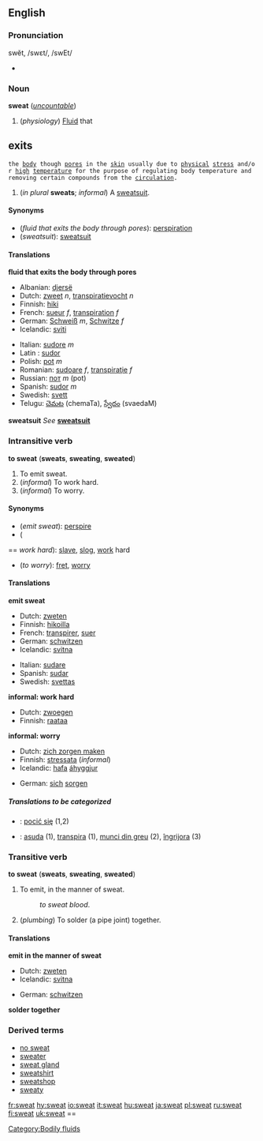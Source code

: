 ==English==

===Pronunciation===
swĕt, /swɛt/, /swEt/
*{{audio|en-us-sweat.ogg|Audio (US)}}

===Noun===
'''sweat''' (''[[uncountable]]'')
#(''physiology'') [[Fluid]] that 
== exits ==
 the [[body]] though [[pore]]s in the [[skin]] usually due to [[physical]] [[stress]] and/or [[high]] [[temperature]] for the purpose of regulating body temperature and removing certain compounds from the [[circulation]].
#(''in plural'' '''sweats'''; ''informal'') A [[sweatsuit]].

====Synonyms====
*(''fluid that exits the body through pores''): [[perspiration]]
*(''sweatsuit''): [[sweatsuit]]

====Translations====

'''fluid that exits the body through pores'''
{{top}}
*Albanian: [[djersë]]
*Dutch: [[zweet]] ''n'', [[transpiratievocht]] ''n''
*Finnish: [[hiki]]
*French: [[sueur]] ''f'', [[transpiration]] ''f''
*German: [[Schweiß]] ''m'', [[Schwitze]] ''f''
*Icelandic: [[sviti]]
{{mid}}
*Italian: [[sudore]] ''m''
*Latin : [[sudor]]
*Polish: [[pot#Polish|pot]] ''m''
*Romanian: [[sudoare]] ''f'', [[transpiraţie]] ''f''
*Russian: [[пот]] ''m'' (pot)
*Spanish: [[sudor]] ''m''
*Swedish: [[svett]]
*Telugu: [[చెమట]] (chemaTa), [[స్వేదం]] (svaedaM)
{{bottom}}

'''sweatsuit'''
''See'' '''[[sweatsuit]]'''

===Intransitive verb===
'''to sweat''' ('''sweats''', '''sweating''', '''sweated''')

#To emit sweat.
#(''informal'') To work hard.
#(''informal'') To worry.

====Synonyms====
*(''emit sweat''): [[perspire]]
*(
== ''work hard''): [[slave]], [[slog]], [[work]] hard
*(''to worry''): [[fret]], [[worry]]

====Translations====

'''emit sweat'''
{{top}}
*Dutch: [[zweten]]
*Finnish: [[hikoilla]]
*French: [[transpirer]], [[suer]]
*German: [[schwitzen]]
*Icelandic: [[svitna]]
{{mid}}
*Italian: [[sudare]]
*Spanish: [[sudar]]
*Swedish: [[svettas]]
{{bottom}}

'''informal: work hard'''
<!--Note: add INFORMAL or SLANG terms to this table, where these exist-->
{{top}}
*Dutch: [[zwoegen]] 
*Finnish: [[raataa]]
{{mid}}
{{bottom}}

'''informal: worry'''
<!--Note: add INFORMAL or SLANG terms to this table, where these exist-->
{{top}}
*Dutch: [[zich zorgen maken]]
*Finnish: [[stressata]] (''informal'')
*Icelandic: [[hafa]] [[áhyggjur]]
{{mid}}
*German: [[sich]] [[sorgen]]<!--is this informal?-->
{{bottom}}

=====Translations to be categorized=====
{{checktrans}}
*{{ttbc|Polish}}: [[pocić się]] (1,2)
*{{ttbc|Romanian}}: [[asuda]] (1), [[transpira]] (1), [[munci din greu]] (2), [[îngrijora]] (3)

===Transitive verb===
'''to sweat''' ('''sweats''', '''sweating''', '''sweated''')

#To emit, in the manner of sweat.
#:''to sweat blood''.
#(''plumbing'') To solder (a pipe joint) together.

====Translations====

'''emit in the manner of sweat'''
{{top}}
*Dutch: [[zweten]]
*Icelandic: [[svitna]]
{{mid}}
*German: [[schwitzen]]
{{bottom}}

'''solder together'''
{{top}}
{{mid}}
{{bottom}}

===Derived terms===
*[[no sweat]]
*[[sweater]]
*[[sweat gland]]
*[[sweatshirt]]
*[[sweatshop]]
*[[sweaty]]

[[Category:Bodily fluids]]

[[fr:sweat]]
[[hy:sweat]]
[[io:sweat]]
[[it:sweat]]
[[hu:sweat]]
[[ja:sweat]]
[[pl:sweat]]
[[ru:sweat]]
[[fi:sweat]]
[[uk:sweat]] ==